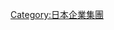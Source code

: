{{Commonscat|Meitetsu Group}}
{{catmore}}
{{DEFAULTSORT:Meitetsu Group}}
[[Category:日本企業集團|Category:日本企業集團]]